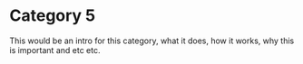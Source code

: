 # Category 5

This would be an intro for this category, what it does, how it works, why this is important and etc etc.